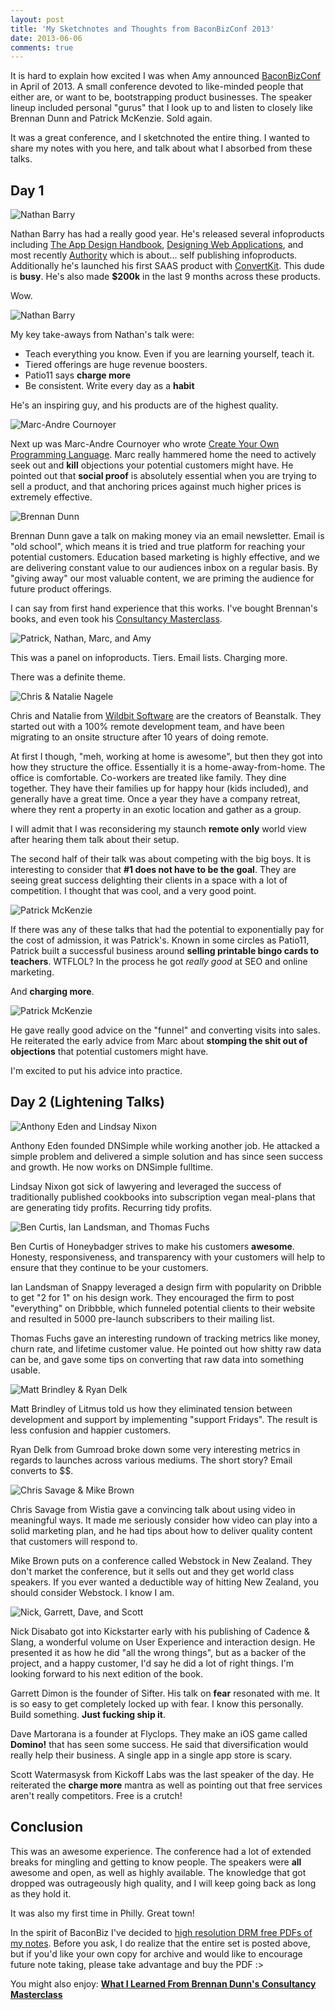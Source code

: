 ```yaml
---
layout: post
title: 'My Sketchnotes and Thoughts from BaconBizConf 2013'
date: 2013-06-06
comments: true
---
```


It is hard to explain how excited I was when Amy announced
[BaconBizConf](https://unicornfree.com/category/baconbiz) in April of 2013. A
small conference devoted to like-minded people that either are, or want to be,
bootstrapping product businesses. The speaker lineup included personal "gurus"
that I look up to and listen to closely like Brennan Dunn and Patrick McKenzie.
Sold again.

It was a great conference, and I sketchnoted the entire thing. I wanted to share
my notes with you here, and talk about what I absorbed from these talks.

## Day 1

![Nathan Barry](https://res.cloudinary.com/joelhooks-com/image/upload/v1646023534/images/bacon/bacon_biz_2013-1.jpg)

Nathan Barry has had a really good year. He's released several infoproducts
including [The App Design
Handbook](https://nathanbarry.com/app-design-handbook/), [Designing Web
Applications](https://nathanbarry.com/webapps/), and most recently
[Authority](https://nathanbarry.com/authority/) which is about... self publishing
infoproducts. Additionally he's launched his first SAAS product with
[ConvertKit](https://convertkit.com?lmref=ia534A). This dude is **busy**. He's also made
**$200k** in the last 9 months across these products.

Wow.

![Nathan Barry](https://res.cloudinary.com/joelhooks-com/image/upload/v1646023534/images/bacon/bacon_biz_2013-2.jpg)

My key take-aways from Nathan's talk were:

- Teach everything you know. Even if you are learning yourself, teach it.
- Tiered offerings are huge revenue boosters.
- Patio11 says **charge more**
- Be consistent. Write every day as a **habit**

He's an inspiring guy, and his products are of the highest quality.

![Marc-Andre Cournoyer](https://res.cloudinary.com/joelhooks-com/image/upload/v1646023534/images/bacon/bacon_biz_2013-3.jpg)

Next up was Marc-Andre Cournoyer who wrote [Create Your Own Programming
Language](https://createyourproglang.com/). Marc really hammered home the need to
actively seek out and **kill** objections your potential customers might have.
He pointed out that **social proof** is absolutely essential when you are trying
to sell a product, and that anchoring prices against much higher prices is
extremely effective.

![Brennan Dunn](https://res.cloudinary.com/joelhooks-com/image/upload/v1646023534/images/bacon/bacon_biz_2013-4.jpg)

Brennan Dunn gave a talk on making money via an email newsletter. Email is "old
school", which means it is tried and true platform for reaching your potential
customers. Education based marketing is highly effective, and we are delivering
constant value to our audiences inbox on a regular basis. By "giving away" our
most valuable content, we are priming the audience for future product offerings.

I can say from first hand experience that this works. I've bought Brennan's
books, and even took his [Consultancy
Masterclass](https://doubleyourfreelancingrate.com/build-a-consultancy).

![Patrick, Nathan, Marc, and Amy](https://res.cloudinary.com/joelhooks-com/image/upload/v1646023534/images/bacon/bacon_biz_2013-5.jpg)

This was a panel on infoproducts. Tiers. Email lists. Charging more.

There was a definite theme.

![Chris & Natalie Nagele](https://res.cloudinary.com/joelhooks-com/image/upload/v1646023534/images/bacon/bacon_biz_2013-6.jpg)

Chris and Natalie from [Wildbit Software](https://wildbit.com/) are the creators
of Beanstalk. They started out with a 100% remote development team, and have
been migrating to an onsite structure after 10 years of doing remote.

At first I though, "meh, working at home is awesome", but then they got into how
they structure the office. Essentially it is a home-away-from-home. The office
is comfortable. Co-workers are treated like family. They dine together. They
have their families up for happy hour (kids included), and generally have a
great time. Once a year they have a company retreat, where they rent a property
in an exotic location and gather as a group.

I will admit that I was reconsidering my staunch **remote only** world view
after hearing them talk about their setup.

The second half of their talk was about competing with the big boys. It is
interesting to consider that **#1 does not have to be the goal**. They are
seeing great success delighting their clients in a space with a lot of
competition. I thought that was cool, and a very good point.

![Patrick McKenzie](https://res.cloudinary.com/joelhooks-com/image/upload/v1646023534/images/bacon/bacon_biz_2013-7.jpg)

If there was any of these talks that had the potential to exponentially pay for
the cost of admission, it was Patrick's. Known in some circles as Patio11,
Patrick built a successful business around **selling printable bingo cards to
teachers**. WTFLOL? In the process he got _really good_ at SEO and online
marketing.

And **charging more**.

![Patrick McKenzie](https://res.cloudinary.com/joelhooks-com/image/upload/v1646023534/images/bacon/bacon_biz_2013-8.jpg)

He gave really good advice on the "funnel" and converting visits into sales. He
reiterated the early advice from Marc about **stomping the shit out of
objections** that potential customers might have.

I'm excited to put his advice into practice.

## Day 2 (Lightening Talks)

![Anthony Eden and Lindsay Nixon](https://res.cloudinary.com/joelhooks-com/image/upload/v1646023534/images/bacon/bacon_biz_2013-9.jpg)

Anthony Eden founded DNSimple while working another job. He attacked a simple
problem and delivered a simple solution and has since seen success and growth.
He now works on DNSimple fulltime.

Lindsay Nixon got sick of lawyering and leveraged the success of traditionally
published cookbooks into subscription vegan meal-plans that are generating tidy
profits. Recurring tidy profits.

![Ben Curtis, Ian Landsman, and Thomas Fuchs](https://res.cloudinary.com/joelhooks-com/image/upload/v1646023534/images/bacon/bacon_biz_2013-10.jpg)

Ben Curtis of Honeybadger strives to make his customers **awesome**. Honesty,
responsiveness, and transparency with your customers will help to ensure that
they continue to be your customers.

Ian Landsman of Snappy leveraged a design firm with popularity on Dribble to get
"2 for 1" on his design work. They encouraged the firm to post "everything" on
Dribbble, which funneled potential clients to their website and resulted in 5000
pre-launch subscribers to their mailing list.

Thomas Fuchs gave an interesting rundown of tracking metrics like money, churn
rate, and lifetime customer value. He pointed out how shitty raw data can be,
and gave some tips on converting that raw data into something usable.

![Matt Brindley & Ryan Delk](https://res.cloudinary.com/joelhooks-com/image/upload/v1646023534/images/bacon/bacon_biz_2013-11.jpg)

Matt Brindley of Litmus told us how they eliminated tension between development
and support by implementing "support Fridays". The result is less confusion and
happier customers.

Ryan Delk from Gumroad broke down some very interesting metrics in regards to
launches across various mediums. The short story? Email converts to $$.

![Chris Savage & Mike Brown](https://res.cloudinary.com/joelhooks-com/image/upload/v1646023534/images/bacon/bacon_biz_2013-12.jpg)

Chris Savage from Wistia gave a convincing talk about using video in meaningful
ways. It made me seriously consider how video can play into a solid marketing
plan, and he had tips about how to deliver quality content that customers will
respond to.

Mike Brown puts on a conference called Webstock in New Zealand. They don't
market the conference, but it sells out and they get world class speakers. If
you ever wanted a deductible way of hitting New Zealand, you should consider
Webstock. I know I am.

![Nick, Garrett, Dave, and Scott](https://res.cloudinary.com/joelhooks-com/image/upload/v1646023534/images/bacon/bacon_biz_2013-13.jpg)

Nick Disabato got into Kickstarter early with his publishing of Cadence & Slang,
a wonderful volume on User Experience and interaction design. He presented it as
how he did "all the wrong things", but as a backer of the project, and a happy
customer, I'd say he did a lot of right things. I'm looking forward to his next
edition of the book.

Garrett Dimon is the founder of Sifter. His talk on **fear** resonated with me.
It is so easy to get completely locked up with fear. I know this personally.
Build something. **Just fucking ship it**.

Dave Martorana is a founder at Flyclops. They make an iOS game called
**Domino!** that has seen some success. He said that diversification would
really help their business. A single app in a single app store is scary.

Scott Watermasysk from Kickoff Labs was the last speaker of the day. He
reiterated the **charge more** mantra as well as pointing out that free services
aren't really competitors. Free is a crutch!

## Conclusion

This was an awesome experience. The conference had a lot of extended breaks for
mingling and getting to know people. The speakers were **all** awesome and open,
as well as highly available. The knowledge that got dropped was outrageously
high quality, and I will keep going back as long as they hold it.

It was also my first time in Philly. Great town!

In the spirit of BaconBiz I've decided to <a
href="https://gum.co/baconbiz2013sketchnotes">high resolution DRM free PDFs of
my notes</a>. Before you ask, I do realize that the entire set is posted above,
but if you'd like your own copy for archive and would like to encourage future
note taking, please take advantage and buy the PDF :>

You might also enjoy: <a href="https://joelhooks.com/blog/2013/06/07/what-i-learned-from-brennan-dunns-consultancy-masterclass-w-slash-sketchnotes/"><strong>What I Learned From Brennan Dunn's Consultancy Masterclass</strong></a>
